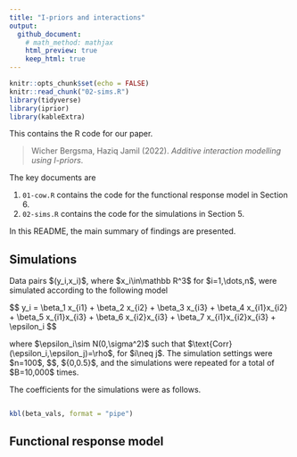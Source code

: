 ```yaml
---
title: "I-priors and interactions"
output: 
  github_document:
    # math_method: mathjax
    html_preview: true
    keep_html: true
---
```


```r
knitr::opts_chunk$set(echo = FALSE)
knitr::read_chunk("02-sims.R")
library(tidyverse)
library(iprior)
library(kableExtra)
```

This contains the R code for our paper.

> Wicher Bergsma, Haziq Jamil (2022). *Additive interaction modelling using I-priors*.

The key documents are

1.  `01-cow.R` contains the code for the functional response model in Section 6.
2.  `02-sims.R` contains the code for the simulations in Section 5.

In this README, the main summary of findings are presented.

## Simulations

Data pairs \$(y_i,x_i)\$, where \$x_i\\in\\mathbb R^3\$ for \$i=1,\\dots,n\$, were simulated according to the following model

\$$
y_i = \\beta_1 x_{i1} + \\beta_2 x_{i2} + \\beta_3 x_{i3} + \\beta_4 x_{i1}x_{i2} + \\beta_5 x_{i1}x_{i3} + \\beta_6 x_{i2}x_{i3} + \\beta_7 x_{i1}x_{i2}x_{i3} + \\epsilon_i
\$$

where \$\\epsilon_i\\sim N(0,\\sigma^2)\$ such that \$\\text{Corr}(\\epsilon_i,\\epsilon_j)=\\rho\$, for \$i\\neq j\$. The simulation settings were \$n=100\$, \$\sigma=3\$, \$\rho\in\{0,0.5\}\$, and the simulations were repeated for a total of \$B=10,000\$ times.

The coefficients for the simulations were as follows.

```r
```

```r
kbl(beta_vals, format = "pipe")
```

## Functional response model
